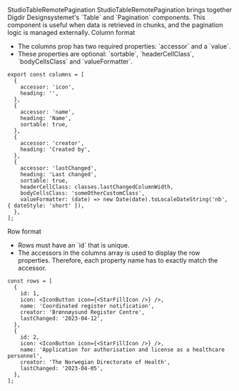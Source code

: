 
<Meta of={StudioTableRemotePaginationStories} />

<Heading level={1} size='small'>
  StudioTableRemotePagination
</Heading>
<Paragraph>
  StudioTableRemotePagination brings together Digdir Designsystemet's `Table` and `Pagination`
  components. This component is useful when data is retrieved in chunks, and the pagination logic is
  managed externally.
</Paragraph>

<Canvas of={StudioTableRemotePaginationStories.Preview} />

<Heading level={2} size='xsmall'>
  Column format
</Heading>
<ul>
  <li>The columns prop has two required properties: `accessor` and a `value`.</li>
  <li>
    These properties are optional: `sortable`, `headerCellClass`, `bodyCellsClass` and
    `valueFormatter`.
  </li>
</ul>

```tsx
export const columns = [
  {
    accessor: 'icon',
    heading: '',
  },
  {
    accessor: 'name',
    heading: 'Name',
    sortable: true,
  },
  {
    accessor: 'creator',
    heading: 'Created by',
  },
  {
    accessor: 'lastChanged',
    heading: 'Last changed',
    sortable: true,
    headerCellClass: classes.lastChangedColumnWidth,
    bodyCellsClass: 'someOtherCustomClass',
    valueFormatter: (date) => new Date(date).toLocaleDateString('nb', { dateStyle: 'short' }),
  },
];
```

<Heading level={2} size='xsmall'>
  Row format
</Heading>
<ul>
  <li>Rows must have an `id` that is unique.</li>
  <li>
    The accessors in the columns array is used to display the row properties. Therefore, each
    property name has to exactly match the accessor.
  </li>
</ul>

```tsx
const rows = [
  {
    id: 1,
    icon: <IconButton icon={<StarFillIcon />} />,
    name: 'Coordinated register notification',
    creator: 'Brønnøysund Register Centre',
    lastChanged: '2023-04-12',
  },
  {
    id: 2,
    icon: <IconButton icon={<StarFillIcon />} />,
    name: 'Application for authorisation and license as a healthcare personnel',
    creator: 'The Norwegian Directorate of Health',
    lastChanged: '2023-04-05',
  },
];
```
